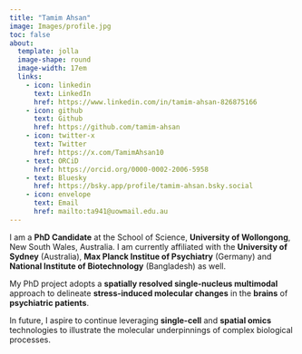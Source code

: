 ```yaml
---
title: "Tamim Ahsan"
image: Images/profile.jpg
toc: false
about:
  template: jolla
  image-shape: round
  image-width: 17em
  links: 
    - icon: linkedin
      text: LinkedIn
      href: https://www.linkedin.com/in/tamim-ahsan-826875166
    - icon: github
      text: Github
      href: https://github.com/tamim-ahsan
    - icon: twitter-x
      text: Twitter
      href: https://x.com/TamimAhsan10
    - text: ORCiD
      href: https://orcid.org/0000-0002-2006-5958 
    - text: Bluesky
      href: https://bsky.app/profile/tamim-ahsan.bsky.social
    - icon: envelope
      text: Email
      href: mailto:ta941@uowmail.edu.au
---
```


I am a **PhD Candidate** at the School of Science, **University of Wollongong**, New South Wales, Australia. I am currently affiliated with the **University of Sydney** (Australia), **Max Planck Institue of Psychiatry** (Germany) and **National Institute of Biotechnology** (Bangladesh) as well. 

My PhD project adopts a **spatially resolved single-nucleus multimodal** approach to delineate **stress-induced molecular changes** in the **brains** of **psychiatric patients**.

In future, I aspire to continue leveraging **single-cell** and **spatial omics** technologies to illustrate the molecular underpinnings of complex biological processes. 